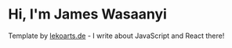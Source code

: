 # Hi, I'm James Wasaanyi

Template by [lekoarts.de](https://www.lekoarts.de?utm_source=cara&utm_medium=Starter) - I write about JavaScript and React there!
